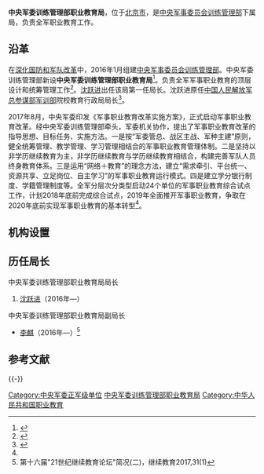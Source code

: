 {{expand|time=2016-09-05T00:47:11+00:00}}
{{Infobox PRCG
|color = darkgreen
|机构名称 = 中央军委训练管理部职业教育局
|上级机构 = [[中央军事委员会训练管理部|中央军事委员会训练管理部]]
|机构类型 = 中央军委训练管理部下属局
|军事级别 = 正军级|nocat
|标志1 = China Emblem PLA.svg
|标志1说明 = [[中国人民解放军军徽|中国人民解放军军徽]]
|职位1 = 局长
|人员1 = [[沈跃进|沈跃进]]
|衔级1 = <!--[[中国人民解放军少将|少将]]-->
|职位2 = 
|人员2 =
|职位3 =
|人员3 =
|职位4 =
|人员4 =
|地址1 = [[北京市|北京市]]
|成立时间 = 2016年
|a=
|b=
|c=
|d=
|E=
|e=
}}

'''中央军委训练管理部职业教育局'''，位于[[北京市|北京市]]，是[[中央军事委员会训练管理部|中央军事委员会训练管理部]]下属局，负责全军职业教育工作。

==沿革==
在[[深化国防和军队改革|深化国防和军队改革]]中，2016年1月组建[[中央军事委员会训练管理部|中央军事委员会训练管理部]]。中央军委训练管理部新设'''中央军委训练管理部职业教育局'''<ref>{{Cite web|title=军改后士官远程教育路向何方|url=https://www.81xy.com/Item.aspx?id=1888|accessdate=2020-06-17|date=2016-09-01|publisher=国家开放大学八一学院|archive-date=2019-05-11|archive-url=https://web.archive.org/web/20190511131140/http://www.81xy.com/Item.aspx?id=1888|dead-url=no}}</ref>。负责全军军事职业教育的顶层设计和统筹管理工作<ref name="luxt">{{Cite web|title=为军人勾画出学习成长“路线图”——全军军事职业教育工作侧记|url=http://www.rmzxb.com.cn/c/2017-11-24/1881232.shtml|date=2017-11-24|publisher=人民政协网|accessdate=2018-01-02|archive-date=2019-05-10|archive-url=https://web.archive.org/web/20190510150226/http://www.rmzxb.com.cn/c/2017-11-24/1881232.shtml|dead-url=no}}</ref>。[[沈跃进|沈跃进]]出任该局第一任局长。沈跃进原任[[中央军事委员会训练管理部|中国人民解放军总参谋部军训部]]院校教育行政局局长<ref>{{Cite web|title=原总参军训部军官沈跃进调任军委训练管理部职业教育局局长|url=http://www.thepaper.cn/newsDetail_forward_1478032|accessdate=2020-06-17|date=2016-06-02|publisher=澎湃新闻|archive-date=2019-05-11|archive-url=https://web.archive.org/web/20190511010810/http://www.thepaper.cn/newsDetail_forward_1478032|dead-url=no}}</ref>。

2017年8月，中央军委印发《军事职业教育改革实施方案》，正式启动军事职业教育改革。经中央军委训练管理部牵头，军委机关协作，提出了军事职业教育改革的指导思想、目标任务、实施方法。一是按“军委管总、战区主战、军种主建”原则，健全统筹管理、教学管理、学习管理相结合的军事职业教育管理体制。二是坚持以非学历继续教育为主，非学历继续教育与学历继续教育相结合，构建完善军队人员终身教育体系。三是运用“网络＋教育”的理念方法，建立“需求牵引、平台统一、资源共享、立足岗位、自主学习”的军事职业教育运行模式。四是建立学分银行制度、学籍管理制度等。全军分层次分类型启动24个单位的军事职业教育综合试点工作，计划2018年底前完成综合试点，2019年全面推开军事职业教育，争取在2020年底前实现军事职业教育的基本转型<ref name=luxt/>。

== 机构设置 ==

== 历任局长 ==
{{col-begin}}
{{col-2}}
;中央军委训练管理部职业教育局局长
# [[沈跃进|沈跃进]]（2016年—）

{{col-2}}
;中央军委训练管理部职业教育局副局长
*[[李麒|李麒]]（2016年—）<ref>第十六届"21世纪继续教育论坛"简况(二)，继续教育2017,31(1)</ref>

{{col-end}}

== 参考文献 ==
{{Reflist}}

{{-}}
{{中央军委|属}}
[[Category:中央军委正军级单位|Category:中央军委正军级单位]]
[[Category:中央军委训练管理部职业教育局|]]
[[Category:中华人民共和国职业教育|Category:中华人民共和国职业教育]]